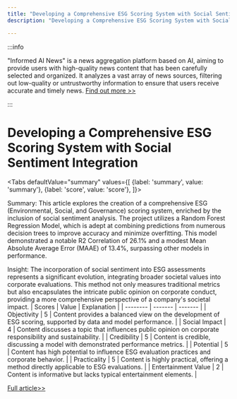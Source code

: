 ```yaml
---
title: "Developing a Comprehensive ESG Scoring System with Social Sentiment Integration"
description: "Developing a Comprehensive ESG Scoring System with Social Sentiment Integration"

---
```



:::info

"Informed AI News" is a news aggregation platform based on AI, aiming to provide users with high-quality news content that has been carefully selected and organized. It analyzes a vast array of news sources, filtering out low-quality or untrustworthy information to ensure that users receive accurate and timely news.  [Find out more >>](/)

:::

# Developing a Comprehensive ESG Scoring System with Social Sentiment Integration


<Tabs
	defaultValue="summary"
	values={[
	{label: 'summary', value: 'summary'},
	{label: 'score', value: 'score'},
]}>
<TabItem value="summary">


Summary:
This article explores the creation of a comprehensive ESG (Environmental, Social, and Governance) scoring system, enriched by the inclusion of social sentiment analysis. The project utilizes a Random Forest Regression Model, which is adept at combining predictions from numerous decision trees to improve accuracy and minimize overfitting. This model demonstrated a notable R2 Correlation of 26.1% and a modest Mean Absolute Average Error (MAAE) of 13.4%, surpassing other models in performance.

Insight:
The incorporation of social sentiment into ESG assessments represents a significant evolution, integrating broader societal values into corporate evaluations. This method not only measures traditional metrics but also encapsulates the intricate public opinion on corporate conduct, providing a more comprehensive perspective of a company's societal impact.
</TabItem>
<TabItem value="score">
	| Scores     | Value   | Explanation |
	| -------- | ------- | ------- |
	| Objectivity  | 5    | Content provides a balanced view on the development of ESG scoring, supported by data and model performance.    |
	| Social Impact | 4     | Content discusses a topic that influences public opinion on corporate responsibility and sustainability.    |
	| Credibility    | 5    | Content is credible, discussing a model with demonstrated performance metrics.    |
	| Potential    | 5    | Content has high potential to influence ESG evaluation practices and corporate behavior.    |
	| Practicality    | 5    | Content is highly practical, offering a method directly applicable to ESG evaluations.    |
	| Entertainment Value    | 2    | Content is informative but lacks typical entertainment elements.    |
</TabItem>
</Tabs>

[Full article>>](https://hackernoon.com/creating-a-systematic-esg-scoring-system-discussion?source=rss)

